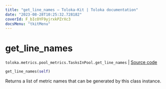 ```yaml
---
title: "get_line_names — Toloka-Kit | Toloka documentation"
date: "2023-08-28T10:25:32.728182"
coverId: F_bIcOYF9yjrxkPZrXc3
docsMenu: "tkitMenu"
---
```


# get_line_names

`toloka.metrics.pool_metrics.TasksInPool.get_line_names` | [Source code](https://github.com/Toloka/toloka-kit/blob/v1.2.1/src/metrics/pool_metrics.py#L329)

```python
get_line_names(self)
```

Returns a list of metric names that can be generated by this class instance.